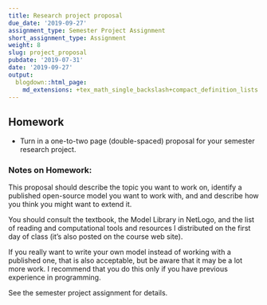 ```yaml
---
title: Research project proposal
due_date: '2019-09-27'
assignment_type: Semester Project Assignment
short_assignment_type: Assignment
weight: 8
slug: project_proposal
pubdate: '2019-07-31'
date: '2019-09-27'
output:
  blogdown::html_page:
    md_extensions: +tex_math_single_backslash+compact_definition_lists
---
```

## Homework

* Turn in a one-to-two page (double-spaced) proposal for your semester research project.

### Notes on Homework:

This proposal should describe the topic you want to work on, 
identify a published open-source model you want to work with,
and and describe how you think you might want to extend it.

You should consult the textbook, the Model Library in NetLogo, 
and the list of reading and computational tools and
resources I distributed on the first day of class (it's also posted on the
course web site).

If you really want to write your own model instead of working with a
published one, that is also acceptable, but be aware that it may be a lot
more work. I recommend that you do this only if you have previous experience
in programming.

See the semester project assignment for details.
